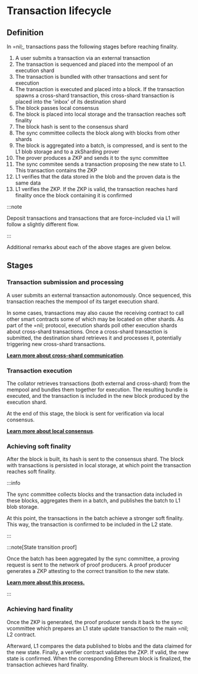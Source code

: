 # Transaction lifecycle

## Definition

In =nil;, transactions pass the following stages before reaching finality.

1. A user submits a transaction via an external transaction
2. The transaction is sequenced and placed into the mempool of an execution shard
3. The transaction is bundled with other transactions and sent for execution
4. The transaction is executed and placed into a block. If the transaction spawns a cross-shard transaction, this cross-shard transaction is placed into the 'inbox' of its destination shard
5. The block passes local consensus
6. The block is placed into local storage and the transaction reaches soft finality
7. The block hash is sent to the consensus shard
8. The sync committee collects the block along with blocks from other shards
9. The block is aggregated into a batch, is compressed, and is sent to the L1 blob storage and to a zkSharding prover
10. The prover produces a ZKP and sends it to the sync committee
11. The sync commitee sends a transaction proposing the new state to L1. This transaction contains the ZKP
12. L1 verifies that the data stored in the blob and the proven data is the same data
13. L1 verifies the ZKP. If the ZKP is valid, the transaction reaches hard finality once the block containing it is confirmed

:::note

Deposit transactions and transactions that are force-included via L1 will follow a slightly different flow.

:::

Additional remarks about each of the above stages are given below.

## Stages

### Transaction submission and processing

A user submits an external transaction autonomously. Once sequenced, this transaction reaches the mempool of its target execution shard.

In some cases, transactions may also cause the receiving contract to call other smart contracts some of which may be located on other shards. As part of the =nil; protocol, execution shards poll other execution shards about cross-shard transactions. Once a cross-shard transaction is submitted, the destination shard retrieves it and processes it, potentially triggering new cross-shard transactions.

[**Learn more about cross-shard communication**](./shards-parallel-execution#transaction-passing-checks).

### Transaction execution

The collator retrieves transactions (both external and cross-shard) from the mempool and bundles them together for execution. The resulting bundle is executed, and the transaction is included in the new block produced by the execution shard.

At the end of this stage, the block is sent for verification via local consensus. 

[**Learn more about local consensus**](./shards-parallel-execution#consensus-shard).

### Achieving soft finality

After the block is built, its hash is sent to the consensus shard. The block with transactions is persisted in local storage, at which point the transaction reaches soft finality.

:::info

The sync committee collects blocks and the transaction data included in these blocks, aggregates them in a batch, and publishes the batch to L1 blob storage.

At this point, the transactions in the batch achieve a stronger soft finality. This way, the transaction is confirmed to be included in the L2 state.

:::

:::note[State transition proof]

Once the batch has been aggregated by the sync committee, a proving request is sent to the network of proof producers.
A proof producer generates a ZKP attesting to the correct transition to the new state.

[**Learn more about this process.**](../architecture/finality.mdx)

:::

### Achieving hard finality

Once the ZKP is generated, the proof producer sends it back to the sync vcommittee which prepares an L1 state update transaction to the main =nil; L2 contract.

Afterward, L1 compares the data published to blobs and the data claimed for the new state. Finally, a verifier contract validates the ZKP. If valid, the new state is confirmed. When the corresponding Ethereum block is finalized, the transaction achieves hard finality.